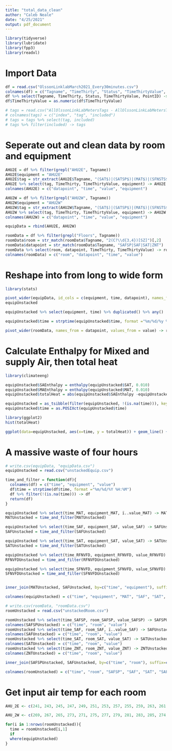 ```yaml
---
title: "total_data_clean"
author: "Caleb Neale"
date: "4/25/2021"
output: pdf_document
---
```


```r
library(tidyverse)
library(lubridate)
library(fpp3)
library(readxl)
```

# Import Data
```r
df = read.csv("OlssonLinklabMarch2021_Every30minutes.csv")
colnames(df) = c("Tagname", "TimeThirty", "Status", "TimeThirtyValue", "PointID")
df %>% select(Tagname, TimeThirty, Status, TimeThirtyValue, PointID) -> df
df$TimeThirtyValue = as.numeric(df$TimeThirtyValue)

# tags = read.csv("AllOlssonLinkLabMetersTags - AllOlssonLinkLabMetersTags.csv")
# colnames(tags) = c("index", "tag", "included")
# tags = tags %>% select(tag, included)
# tags %>% filter(included) -> tags
```

# Seperate out and clean data by room and equipment
```r
AHU2E = df %>% filter(grepl("AHU2E", Tagname))
AHU2E$equipment = "AHU2E"
AHU2E$tag = str_extract(AHU2E$Tagname, "(SAT$)|(SATSP$)|(MAT$)|(SFNSTS$)|(SFNC$)|(SFNVFDO$)|(RFNVFDO$)|(RFNSTS$)|(RFNC$)|(SAF$)|(SAFSP$)|(SAFS$)|(ZNT$)|(RFNSTS$)|(SFNVFDALA$)")
AHU2E %>% select(tag, TimeThirty, TimeThirtyValue, equipment) -> AHU2E
colnames(AHU2E) = c("datapoint", "time", "value", "equipment")

AHU2W = df %>% filter(grepl("AHU2W", Tagname))
AHU2W$equipment = "AHU2W"
AHU2W$tag = str_extract(AHU2W$Tagname, "(SAT$)|(SATSP$)|(MAT$)|(SFNSTS$)|(SFNC$)|(SFNVFDO$)|(RFNVFDO$)|(RFNSTS$)|(RFNC$)|(SAF$)|(SAFSP$)|(SAFS$)|(ZNT$)|(RFNSTS$)|(SFNVFDALA$)")
AHU2W %>% select(tag, TimeThirty, TimeThirtyValue, equipment) -> AHU2W
colnames(AHU2W) = c("datapoint", "time", "value", "equipment")

equipData = rbind(AHU2E, AHU2W)

roomData = df %>% filter(grepl("Floors", Tagname))
roomData$room = str_match(roomData$Tagname, "2(C?\\d{3,4})[SZ]")[,2]
roomData$datapoint = str_match(roomData$Tagname, "SAFSP|SAF|SAT|ZNT")
roomData %>% select(room, datapoint, TimeThirty, TimeThirtyValue) -> roomData
colnames(roomData) = c("room", "datapoint", "time", "value")


```

# Reshape into from long to wide form
```r
library(stats)

pivot_wider(equipData, id_cols = c(equipment, time, datapoint), names_from = datapoint, values_from = value) -> 
equipUnstacked

equipUnstacked %>% select(equipment, time) %>% duplicated() %>% any()

equipUnstacked$time = strptime(equipUnstacked$time, format ="%m/%d/%y %I:%M %p")

pivot_wider(roomData, names_from = datapoint, values_from = value) -> roomUnstacked
```

# Calculate Enthalpy for Mixed and supply Air, then total heat
```r
library(climateeng)

equipUnstacked$SAEnthalpy = enthalpy(equipUnstacked$SAT, 0.010) 
equipUnstacked$MAEnthalpy = enthalpy(equipUnstacked$MAT, 0.010)
equipUnstacked$totalHeat = abs(equipUnstacked$SAEnthalpy -equipUnstacked$MAEnthalpy)*0.00047194745*equipUnstacked$SAF*1.202

equipUnstacked = as_tsibble(filter(equipUnstacked, !(is.na(time))), key = equipment, index = time)
equipUnstacked$time = as.POSIXct(equipUnstacked$time) 


```

```r
library(ggplot2)
hist(totalHeat)

ggplot(data=equipUnstacked, aes(x=time, y = totalHeat)) + geom_line() + xlab("Time") + ylab("Total Heat")

```
# A massive waste of four hours
```r
# write.csv(equipData, "equipData.csv")
equipUnstacked = read.csv("unstackedEquip.csv")

time_and_filter = function(df){
  colnames(df) = c("time", "equipment", "value")
  df$time = strptime(df$time, format ="%m/%d/%Y %H:%M")
  df %>% filter(!(is.na(time))) -> df
  return(df)
}

equipUnstacked %>% select(time_MAT, equipment_MAT, ï..value_MAT) -> MATUnstacked
MATUnstacked = time_and_filter(MATUnstacked)

equipUnstacked %>% select(time_SAF, equipment_SAF, value_SAF) -> SAFUnstacked
SAFUnstacked = time_and_filter(SAFUnstacked)

equipUnstacked %>% select(time_SAT, equipment_SAT, value_SAT) -> SATUnstacked
SATUnstacked = time_and_filter(SATUnstacked)

equipUnstacked %>% select(time_RFNVFD, equipment_RFNVFD, value_RFNVFD) -> RFNVFDUnstacked
RFNVFDUnstacked = time_and_filter(RFNVFDUnstacked)

equipUnstacked %>% select(time_SFNVFD, equipment_SFNVFD, value_SFNVFD) -> SFNVFDUnstacked
SFNVFDUnstacked = time_and_filter(SFNVFDUnstacked)


inner_join(MATUnstacked, SAFUnstacked, by=c("time", "equipment"), suffix=c("MAT", "SAF")) %>% inner_join(SATUnstacked, by=c("time", "equipment")) %>% inner_join(RFNVFDUnstacked, by=c("time", "equipment"), suffix=c("SAT", "RFNVFD")) %>% inner_join(SFNVFDUnstacked, by=c("time", "equipment")) %>% distinct() -> equipUnstacked

colnames(equipUnstacked) = c("time", "equipment", "MAT", "SAF", "SAT", "RFNVFD", "SFNVFD")

# write.csv(roomData, "roomData.csv")
roomUnstacked = read.csv("unstackedRoom.csv")

roomUnstacked %>% select(time_SAFSP, room_SAFSP, value_SAFSP) -> SAFSPUnstacked
colnames(SAFSPUnstacked) = c("time", "room", "value")
roomUnstacked %>% select(time_SAF, room_SAF, ï..value_SAF) -> SAFUnstacked
colnames(SAFUnstacked) = c("time", "room", "value")
roomUnstacked %>% select(time_SAT, room_SAT, value_SAT) -> SATUnstacked
colnames(SATUnstacked) = c("time", "room", "value")
roomUnstacked %>% select(time_ZNT, room_ZNT, value_ZNT) -> ZNTUnstacked
colnames(ZNTUnstacked) = c("time", "room", "value")

inner_join(SAFSPUnstacked, SAFUnstacked, by=c("time", "room"), suffix=c("SAFSP", "SAF")) %>% filter(!is.na(valueSAFSP)) %>% inner_join(SATUnstacked, by=c("time", "room")) %>% inner_join(ZNTUnstacked, by=c("time", "room"), suffix=c("SAT", "ZNT")) -> roomUnstacked

colnames(roomUnstacked) = c("time", "room", "SAFSP", "SAF", "SAT", "SAF")

```

# Get input air temp for each room
```r
AHU_2E <- c(241, 243, 245, 247, 249, 251, 253, 257, 255, 259, 263, 261, 240, "C244", 244, 260, 213, 217, 225, 218, "C230", 220, "C210", "T212", "T218", "C216", "C214", "T210", 256, 229, 231, 223, "C227", "C211", 254, "C250", 258) 

AHU_2W <- c(269, 267, 265, 273, 271, 275, 277, 279, 281, 283, 285, 274, 286, 204, 208, 272, 270, "C260", "C200", "C201", 203, 276, "C280", "C270", 211, 201)

for(i in 1:nrows(roomUnstacked)){
  time = roomUnstacked[i,1]
  if 
  where(equipUnstacked)
}
```
